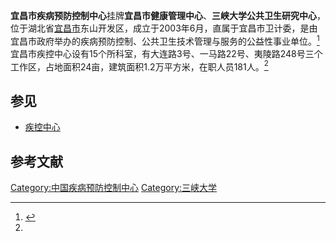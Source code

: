 {{primarysources|time=2019-02-03T08:05:57+00:00}}
{{refimprove|time=2019-02-03T08:05:57+00:00}}
{{Infobox hospital
<!-- 指引：任何未知項目應留空待其他用戶協助編輯。 -->
<!-- 以下大多數項目均為選擇性，可選擇不作任何資料輸入，但當將此模板複製至另一條目時，請將所有項目全數轉移。 -->
<!-- 完整的模板項目，請見：http://zh.wikipedia.org/wiki/Template:Infobox_hospital -->
| name        = 宜昌市疾病预防控制中心<!-- 在此填寫醫院名稱。 -->
| org/group   = 宜昌市健康管理中心<br>三峡大学公共卫生研究中心<!-- 在此填寫管理或營運此醫院的機構或團體名稱。 -->
| image       = <!-- 醫院的照片（建議為總大樓或正門，建議使用自由版權圖像）。 -->
| alt         = <!-- 此項目為選擇性。在此鍵入圖片的替代文字。 -->
| image_size  = <!-- 此項目為選擇性，用以限制圖片的大小（預設值為 225）。 --> 
| caption     = <!-- 此項目為選擇性.請在此加入對以上圖片的描述。 -->
| map_type    = <!-- 請按照“模板：位置圖”的格式使用（需為{{{1}}}參數定下數值）。若要使用此功能，必須提供相關的經、緯度。 -->
| relief      = <!-- 任何非留空的參數數值（如：填上了“是”、“1”等）均會使模板顯示地形圖圖像（若有提供）。 -->
| map_size    = <!-- 在此填寫位置圖的闊度像素（不要加上“px”作後綴）；默認值為225。-->
| map_alt     = <!-- 在此填寫位置圖的替代文字（見 維基百科:圖像的替代文字 頁面作詳細使用認知）。 -->
| map_caption = <!-- 此項目為選擇性。在此簡單地描述上面顯示的位置圖（如：“此位置圖顯示了國家及地區。”）。-->
| latitude    = <!-- 與位置圖（即上面的“map_type =”項目）一起使用。作為模板所顯示的緯度。 -->
| longitude   = <!-- 與位置圖（即上面的“map_type =”項目）一起使用。作為模板所顯示的經度。 -->
| Coordinates = {{coord|30.705156|111.325244}}<!-- 在此填寫醫院位置的座標。 -->
| logo        = <!-- 在此加入醫院的院徽。 -->
| logo_size   = <!-- 此項目為選擇性，用以限制院徽的大小。 -->
| location    = 东山开发区<!-- 在此填寫醫院所在的小區域。 -->
| region      = 宜昌市<!-- 在此填寫醫院所在的大區域。 -->
| state       = 湖北省<!-- 在此填寫醫院所在的省/州分。 -->
| country     = CN<!-- 在此填寫醫院所在的國家。 -->
| address     = 大连路3号<!-- 在此填寫醫院總部大樓的地址。 -->
| healthcare  = <!-- UK:NHS. AU/CA: Medicare. ELSE freetext, e.g. Private -->
| funding     = 政府<!-- 在此填寫營運模式（非牟利、牟利、政府、公立等）。 -->
| type        = <!-- 在此填寫醫院类型。 -->
| speciality  = <!-- 只當此醫院為專科醫院時使用。-->
| standards   = <!-- 在此填寫此醫院在國家統一標準衡量上的水平（若不適用則可留空）。 -->
| emergency   = <!-- 在此填寫醫院所屬的創傷醫療中心級別（有關資訊請見：https://en.wikipedia.org/wiki/Trauma_center） -->
| helipad     = <!-- 在此填寫醫院的直昇機坪代碼（可使用機場代碼）。只在有確實參考支持的情況下使用。 -->
| affiliation = <!-- 在此填寫醫院所屬的大學或醫學院。 -->
| patron      = <!-- 鍵入任何支持醫院營運的重要贊助人，若沒有則輸入“無”。 -->
| network     = <!-- 在此鍵入醫院的網絡。 -->
| beds        = <!-- 在此填寫醫院目前所擁有的床位。 -->
| founded     = 2003年<!-- 在此填寫醫院的成立日期。 -->
| closed      = <!-- 此項目為選擇性。在此填入醫院停辦的日期。 -->
| demolished  = <!-- 此項目為選擇性。在此填入醫院被拆卸的日期。 -->
| website     = [http://www.yccdc.cn yccdc.cn]{{dead link|date=2017年12月 |bot=InternetArchiveBot |fix-attempted=yes }}<!-- 在此填寫醫院的官方網址。 -->
| other_links = <!-- 鍵入其他相關網址作額外的外部參考鏈接。 -->
}}'''宜昌市疾病预防控制中心'''挂牌'''宜昌市健康管理中心'''、'''三峡大学公共卫生研究中心'''，位于湖北省[[宜昌市|宜昌市]]东山开发区，成立于2003年6月，直属于宜昌市卫计委，是由宜昌市政府举办的疾病预防控制、公共卫生技术管理与服务的公益性事业单位。<ref name=gw>{{cite web|author1=宜昌市疾病预防控制中心|title=中心简介|url=http://www.yccdc.cn/view.aspx?id=395&classId=22&kindId=1|website=http://www.yccdc.cn/|publisher=宜昌市疾病预防控制中心|accessdate=2016-08-02|date=2011-09-22|archive-date=2016-08-21|archive-url=https://web.archive.org/web/20160821081701/http://www.yccdc.cn/view.aspx?id=395&classId=22&kindId=1|dead-url=yes}}</ref>
宜昌市疾控中心设有15个所科室，有大连路3号、一马路22号、夷陵路248号三个工作区，占地面积24亩，建筑面积1.2万平方米，在职人员181人。<ref name="gw" />
== 参见 ==
*[[疾控中心|疾控中心]]

==参考文献==
{{reflist}}
{{Hospital-stub}}
[[Category:中国疾病预防控制中心|Category:中国疾病预防控制中心]]
[[Category:三峡大学|Category:三峡大学]]